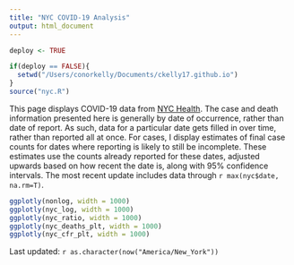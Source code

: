 ```yaml
---
title: "NYC COVID-19 Analysis"
output: html_document
---
```


```r
deploy <- TRUE

if(deploy == FALSE){
  setwd("/Users/conorkelly/Documents/ckelly17.github.io")
}
source("nyc.R")
```
This page displays COVID-19 data from [NYC Health](https://www1.nyc.gov/site/doh/covid/covid-19-main.page). The case and death information presented here is generally by date of occurrence, rather than date of report. As such, data for a particular date gets filled in over time, rather than reported all at once. For cases, I display estimates of final case counts for dates where reporting is likely to still be incomplete. These estimates use the counts already reported for these dates, adjusted upwards based on how recent the date is, along with 95% confidence intervals. The most recent update includes data through ``r max(nyc$date, na.rm=T)``.
```r
ggplotly(nonlog, width = 1000)
ggplotly(nyc_log, width = 1000)
ggplotly(nyc_ratio, width = 1000)
ggplotly(nyc_deaths_plt, width = 1000)
ggplotly(nyc_cfr_plt, width = 1000)

```

Last updated: ``r as.character(now("America/New_York"))``
